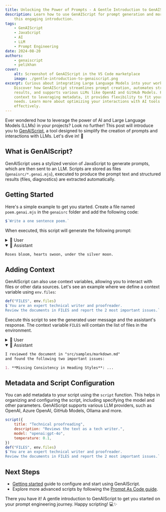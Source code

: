 ```yaml
---
title: Unlocking the Power of Prompts - A Gentle Introduction to GenAIScript 🚀
description: Learn how to use GenAIScript for prompt generation and more with
    this engaging introduction.
tags:
    - GenAIScript
    - JavaScript
    - AI
    - LLM
    - Prompt Engineering
date: 2024-08-20
authors:
    - genaiscript
    - pelikhan
cover:
    alt: Screenshot of GenAIScript in the VS Code marketplace
    image: ./gentle-introduction-to-genaiscript.png
excerpt: Curious about integrating Large Language Models into your workflows?
    Discover how GenAIScript streamlines prompt creation, automates structured
    results, and supports various LLMs like OpenAI and GitHub Models. From adding
    context to leveraging metadata, it provides flexibility to fit your unique
    needs. Learn more about optimizing your interactions with AI tools
    effectively.
---
```



<BlogNarration />

Ever wondered how to leverage the power of AI and Large Language Models (LLMs) in your projects? Look no further!
This post will introduce you to [GenAIScript](https://microsoft.github.io/genaiscript), a tool designed to simplify the creation of prompts and interactions with LLMs. Let's dive in! 🌊

## What is GenAIScript?

GenAIScript uses a stylized version of JavaScript to generate prompts, which are then sent to an LLM.
Scripts are stored as files (`genaisrc/*.genai.mjs`), executed to produce the prompt text and structured results (files, diagnostics) are extracted automatically.

## Getting Started

Here's a simple example to get you started. Create a file named `poem.genai.mjs` in the `genaisrc` folder and add the following code:

```js
$`Write a one sentence poem.`
```

When executed, this script will generate the following prompt:

<details>
<summary>👤 User</summary>

```markdown
Write a one sentence poem.
```

</details>

<details open>
<summary>🤖 Assistant</summary>

```markdown
Roses bloom, hearts swoon, under the silver moon.
```

</details>

## Adding Context

GenAIScript can also use context variables, allowing you to interact with files or other data sources. Let's see an example where we define a context variable using `env.files`:

```js
def("FILES", env.files)
$`You are an expert technical writer and proofreader.
Review the documents in FILES and report the 2 most important issues.`
```

Execute this script to see the generated user message and the assistant's response. The context variable `FILES` will contain the list of files in the environment.

<details>
<summary>👤 User</summary>

```markdown
FILES:
file="src/samples/markdown.md"
What is Markdown?
Markdown is a lightweight markup language that...

You are an expert technical writer and proofreader.
Review the documents in FILES and report the 2 most important issues.
```

</details>

<details open>
<summary>🤖 Assistant</summary>

```markdown
I reviewed the document in "src/samples/markdown.md"
and found the following two important issues:

1. **Missing Consistency in Heading Styles**: ...
```

</details>

## Metadata and Script Configuration

You can add metadata to your script using the `script` function. This helps in organizing and configuring the script, including specifying the model and other parameters. GenAIScript supports various LLM providers, such as OpenAI, Azure OpenAI,
GitHub Models, Ollama and more.

```js
script({
    title: "Technical proofreading",
    description: "Reviews the text as a tech writer.",
    model: "openai:gpt-4o",
    temperature: 0.1,
})
def("FILES", env.files)
$`You are an expert technical writer and proofreader.
Review the documents in FILES and report the 2 most important issues.`
```

## Next Steps

- [Getting started](https://microsoft.github.io/genaiscript/getting-started/) guide to configure and start using GenAIScript.
- Explore more advanced scripts by following the [Prompt As Code guide](https://microsoft.github.io/genaiscript/guides/prompt-as-code).

There you have it! A gentle introduction to GenAIScript to get you started on your prompt engineering journey. Happy scripting! 💻✨
